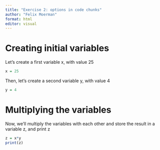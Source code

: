 ```yaml
---
title: "Exercise 2: options in code chunks"
author: "Felix Moerman"
format: html
editor: visual
---
```


# Creating initial variables

Let's create a first variable x, with value 25

```r

x = 25
```

Then, let's create a second variable y, with value 4

```r

y = 4
```

# Multiplying the variables

Now, we'll multiply the variables with each other and store the result in a variable z, and print z

```r

z = x*y
print(z)
```

